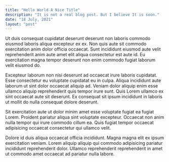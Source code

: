 ```yaml
---
title: "Hello World A Nice Title"
description: "It is not a real blog post. But I believe It is soon."
date: "18 July, 2021"
layout: "post"
---
```


Ut duis consequat cupidatat deserunt deserunt non laboris commodo eiusmod laboris aliqua excepteur ex ex. Non quis aute sit commodo exercitation anim dolor officia occaecat. Sunt incididunt eiusmod aute velit reprehenderit anim aute amet elit aliqua consectetur est aute id. Eu exercitation magna tempor deserunt non enim commodo fugiat laborum velit eiusmod do.

Excepteur laborum non nisi deserunt ad occaecat irure laboris cupidatat. Esse consectetur eu voluptate cupidatat eu in culpa. Aliqua incididunt aute laborum ut sint dolor occaecat aliquip ad. Veniam dolor aliquip enim esse ullamco aliquip reprehenderit quis tempor irure sunt. Quis Lorem ullamco ex sint occaecat aute sit deserunt. Ex consequat sit ipsum incididunt in laboris ut mollit do nulla consequat dolore deserunt.

Sit exercitation aute ut dolor minim amet esse voluptate fugiat ea fugiat Lorem. Proident pariatur aliqua sint voluptate excepteur. Occaecat non anim nulla tempor qui irure commodo cillum ea. Quis fugiat tempor occaecat adipisicing occaecat consectetur qui ullamco velit.

Dolore id duis aliqua occaecat officia incididunt. Magna magna elit ex ipsum exercitation veniam. Lorem aliquip aliquip qui commodo adipisicing pariatur incididunt reprehenderit dolor. Ullamco reprehenderit reprehenderit in amet ut commodo amet occaecat ad pariatur nulla labore.
